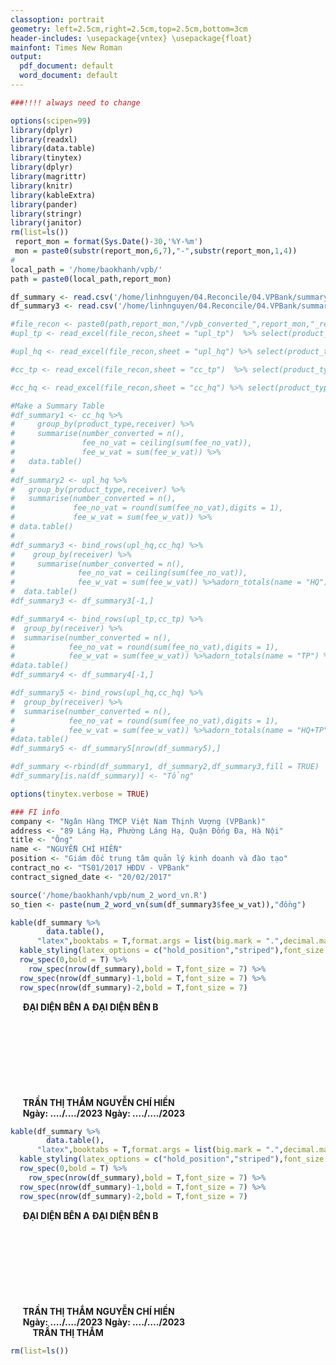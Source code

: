```yaml
---
classoption: portrait
geometry: left=2.5cm,right=2.5cm,top=2.5cm,bottom=3cm
header-includes: \usepackage{vntex} \usepackage{float}
mainfont: Times New Roman
output:
  pdf_document: default
  word_document: default
---
```


```r
###!!!! always need to change

```


```r
options(scipen=99)
library(dplyr)
library(readxl)
library(data.table)
library(tinytex)
library(dplyr)
library(magrittr)
library(knitr)
library(kableExtra)
library(pander)
library(stringr)
library(janitor)
rm(list=ls())
 report_mon = format(Sys.Date()-30,'%Y-%m')
 mon = paste0(substr(report_mon,6,7),"-",substr(report_mon,1,4))
#   
local_path = '/home/baokhanh/vpb/'
path = paste0(local_path,report_mon)

df_summary <- read.csv('/home/linhnguyen/04.Reconcile/04.VPBank/summary_fee.csv') #%>%  data.table()
df_summary3 <- read.csv('/home/linhnguyen/04.Reconcile/04.VPBank/summary_fee_all.csv') #%>%  data.table()

#file_recon <- paste0(path,report_mon,"/vpb_converted_",report_mon,"_recon_cycle.xlsx")
#upl_tp <- read_excel(file_recon,sheet = "upl_tp")  %>% select(product_type,receiver,new_price_exc_vat,new_price_vat) %>% rename(fee_w_vat=new_price_vat,fee_no_vat= new_price_exc_vat)

#upl_hq <- read_excel(file_recon,sheet = "upl_hq") %>% select(product_type,receiver,new_price_exc_vat,new_price_vat) %>% rename(fee_w_vat=new_price_vat,fee_no_vat= new_price_exc_vat)

#cc_tp <- read_excel(file_recon,sheet = "cc_tp")  %>% select(product_type,receiver,new_price_exc_vat,new_price_vat) %>% rename(fee_w_vat=new_price_vat,fee_no_vat= new_price_exc_vat)

#cc_hq <- read_excel(file_recon,sheet = "cc_hq") %>% select(product_type,receiver,new_price_exc_vat,new_price_vat) %>% rename(fee_w_vat=new_price_vat,fee_no_vat= new_price_exc_vat)

#Make a Summary Table
#df_summary1 <- cc_hq %>% 
#     group_by(product_type,receiver) %>% 
#     summarise(number_converted = n(),
#               fee_no_vat = ceiling(sum(fee_no_vat)),
#               fee_w_vat = sum(fee_w_vat)) %>%
#   data.table()
#
#df_summary2 <- upl_hq %>% 
#   group_by(product_type,receiver) %>% 
#   summarise(number_converted = n(),
#             fee_no_vat = round(sum(fee_no_vat),digits = 1),
#             fee_w_vat = sum(fee_w_vat)) %>%
# data.table()
#
#df_summary3 <- bind_rows(upl_hq,cc_hq) %>% 
#    group_by(receiver) %>% 
#     summarise(number_converted = n(),
#              fee_no_vat = ceiling(sum(fee_no_vat)),
#              fee_w_vat = sum(fee_w_vat)) %>%adorn_totals(name = "HQ") %>% 
#  data.table()
#df_summary3 <- df_summary3[-1,]

#df_summary4 <- bind_rows(upl_tp,cc_tp) %>% 
#  group_by(receiver) %>% 
#  summarise(number_converted = n(),
#            fee_no_vat = round(sum(fee_no_vat),digits = 1),
#            fee_w_vat = sum(fee_w_vat)) %>%adorn_totals(name = "TP") %>% 
#data.table()
#df_summary4 <- df_summary4[-1,]

#df_summary5 <- bind_rows(upl_hq,cc_hq) %>% 
#  group_by(receiver) %>% 
#  summarise(number_converted = n(),
#            fee_no_vat = round(sum(fee_no_vat),digits = 1),
#            fee_w_vat = sum(fee_w_vat)) %>%adorn_totals(name = "HQ+TP") %>% 
#data.table()
#df_summary5 <- df_summary5[nrow(df_summary5),]

#df_summary <-rbind(df_summary1, df_summary2,df_summary3,fill = TRUE)
#df_summary[is.na(df_summary)] <- "Tổng"

```

```r


options(tinytex.verbose = TRUE)

### FI info
company <- "Ngân Hàng TMCP Việt Nam Thịnh Vượng (VPBank)"
address <- "89 Láng Hạ, Phường Láng Hạ, Quận Đống Đa, Hà Nội"
title <- "Ông"
name <- "NGUYỄN CHÍ HIỀN"
position <- "Giám đốc trung tâm quản lý kinh doanh và đào tạo"
contract_no <- "TS01/2017 HĐDV - VPBank"
contract_signed_date <- "20/02/2017" 

source('/home/baokhanh/vpb/num_2_word_vn.R')
so_tien <- paste(num_2_word_vn(sum(df_summary3$fee_w_vat)),"đồng")
```
  
  
\begin{center}\fontsize{13pt}{14pt}\selectfont
  \rmfamily\textbf{BIÊN BẢN XÁC NHẬN TÍNH PHÍ DỊCH VỤ}
\end{center}

\begin{center}\fontsize{13pt}{14pt}\selectfont
  \rmfamily\textbf{TÌM KIẾM KHÁCH HÀNG}
\end{center}

\begin{center}\normalsize
  \rmfamily\textbf{Tháng `r mon`}
\end{center}

\vspace{12pt}


\begin{flushleft}\fontsize{10pt}{10pt}\selectfont
  \rmfamily{Căn cứ theo hợp đồng số: `r contract_no` ký ngày `r contract_signed_date` giữa:}
\end{flushleft}

\begin{flushleft}\fontsize{10pt}{10pt}\selectfont
  \rmfamily\textbf{BÊN A: CÔNG TY CỔ PHẦN TRUSTING SOCIAL}\\
  \rmfamily{Địa chỉ: Tầng 8, Toà nhà Havana, 132 Hàm Nghi, Phường Bến Thành, Quận 1, Thành phố Hồ Chí Minh.}\\
  \rmfamily{Đại diện: Bà }
  \rmfamily\textbf{TRẦN THỊ THẮM}\\
  \rmfamily{Chức vụ: Trưởng Phòng Đối Soát}\\
  \rmfamily{Theo Giấy ủy quyền số 0107/2023/GUQ/TSVN ngày 01/07/2023 của Giám đốc Công Ty Cổ phần Trusting Social}\\
\end{flushleft}

\begin{flushleft}\fontsize{10pt}{10pt}\selectfont
  \rmfamily\textbf{BÊN B: `r str_to_upper(company)`}\\
  \rmfamily{Địa chỉ: `r address`.}\\
  \rmfamily{Đại diện: `r title` }
  \rmfamily\textbf{`r name`}\\
  \rmfamily{Chức vụ: `r position`}\\
\end{flushleft}


\begin{flushleft}\fontsize{10pt}{10pt}\selectfont
  \rmfamily{Chúng tôi cùng xác nhận phí dịch vụ tìm kiếm khách hàng mà bên B phải trả như sau:}
\end{flushleft}

\vspace{6pt}



```r
kable(df_summary %>% 
        data.table(), 
      "latex",booktabs = T,format.args = list(big.mark = ".",decimal.mark=","),align='c',linesep = "") %>% 
  kable_styling(latex_options = c("hold_position","striped"),font_size = 7, full_width =F,row_label_position = "c") %>% 
  row_spec(0,bold = T) %>% 
    row_spec(nrow(df_summary),bold = T,font_size = 7) %>% 
  row_spec(nrow(df_summary)-1,bold = T,font_size = 7) %>% 
  row_spec(nrow(df_summary)-2,bold = T,font_size = 7) 

```


\begin{flushleft}\fontsize{10pt}{10pt}\selectfont
  \rmfamily{Chi tiết xem bảng kê VPB-`r mon` đính kèm.}
\end{flushleft}
      


 \vspace{20pt}


|     \hspace{40pt}            **ĐẠI DIỆN BÊN A**    \hspace{150pt}                                 **ĐẠI DIỆN BÊN B**    
|
|
|
|
|
|
|
|
|     \hspace{30pt}         **TRẦN THỊ THẮM**              \hspace{140pt}         **NGUYỄN CHÍ HIỀN**    
|     \hspace{30pt}         **Ngày: ..../..../2023**                  \hspace{135pt}        **Ngày: ..../..../2023**   
 
\vspace{80pt}




\thispagestyle{empty}

\pagebreak


\begin{center}\fontsize{13pt}{14pt}\selectfont
  \rmfamily\textbf{BIÊN BẢN XÁC NHẬN TÍNH PHÍ DỊCH VỤ}
\end{center}

\begin{center}\fontsize{13pt}{14pt}\selectfont
  \rmfamily\textbf{TÌM KIẾM KHÁCH HÀNG}
\end{center}

\begin{center}\normalsize
  \rmfamily\textbf{Tháng `r mon`}
\end{center}

\vspace{12pt}


\begin{flushleft}\fontsize{10pt}{10pt}\selectfont

\rmfamily{Căn cứ theo hợp đồng số: `r contract_no` ký ngày `r contract_signed_date` giữa:}
\end{flushleft}

\begin{flushleft}\fontsize{10pt}{10pt}\selectfont
  \rmfamily\textbf{BÊN A: CÔNG TY CỔ PHẦN TRUSTING SOCIAL}\\
  \rmfamily{Địa chỉ: Tầng 8, Toà nhà Havana, 132 Hàm Nghi, Phường Bến Thành, Quận 1, Thành phố Hồ Chí Minh.}\\
  \rmfamily{Đại diện: Bà }
  \rmfamily\textbf{TRẦN THỊ THẮM}\\
  \rmfamily{Chức vụ: Trưởng Phòng Đối Soát}\\
  \rmfamily{Theo Giấy ủy quyền số 0107/2023/GUQ/TSVN ngày 01/07/2023 của Giám đốc Công Ty Cổ phần Trusting Social}\\
  
\end{flushleft}

\begin{flushleft}\fontsize{10pt}{10pt}\selectfont
  \rmfamily\textbf{BÊN B: `r str_to_upper(company)`}\\
  \rmfamily{Địa chỉ: `r address`.}\\
  \rmfamily{Đại diện: `r title` }
  \rmfamily\textbf{`r name`}\\
  \rmfamily{Chức vụ: `r position`}\\
\end{flushleft}


\begin{flushleft}\fontsize{10pt}{10pt}\selectfont
  \rmfamily{Chúng tôi cùng xác nhận phí dịch vụ tìm kiếm khách hàng mà bên B phải trả như sau:}
\end{flushleft}

\vspace{6pt}



```r
kable(df_summary %>% 
        data.table(), 
      "latex",booktabs = T,format.args = list(big.mark = ".",decimal.mark=","),align='c',linesep = "") %>% 
  kable_styling(latex_options = c("hold_position","striped"),font_size = 7, full_width =F,row_label_position = "c") %>% 
  row_spec(0,bold = T) %>% 
    row_spec(nrow(df_summary),bold = T,font_size = 7) %>% 
  row_spec(nrow(df_summary)-1,bold = T,font_size = 7) %>% 
  row_spec(nrow(df_summary)-2,bold = T,font_size = 7) 
```


\begin{flushleft}\fontsize{10pt}{10pt}\selectfont
  \rmfamily{Chi tiết xem bảng kê VPB-`r mon` đính kèm.}
\end{flushleft}
      



 \vspace{20pt}


|     \hspace{40pt}            **ĐẠI DIỆN BÊN A**    \hspace{150pt}                                 **ĐẠI DIỆN BÊN B**    
|
|
|
|
|
|
|
|
|     \hspace{30pt}         **TRẦN THỊ THẮM**              \hspace{140pt}         **NGUYỄN CHÍ HIỀN** 
|     \hspace{30pt}         **Ngày: ..../..../2023**                  \hspace{135pt}        **Ngày: ..../..../2023**   


\vspace{80pt}




\thispagestyle{empty}

\pagebreak





\begin{center}\fontsize{13pt}{14pt}\selectfont
  \rmfamily\textbf{ĐỀ NGHỊ THANH TOÁN}
\end{center}

\begin{center}\fontsize{13pt}{14pt}\selectfont
  \rmfamily{DỊCH VỤ TÌM KIẾM KHÁCH HÀNG THÁNG `r mon`}
\end{center}
\vspace{11pt}
\begin{flushright}\fontsize{11pt}{11pt}\selectfont
  \rmfamily\textit{Tp. Hồ Chí Minh, ngày \hspace{25pt} tháng \hspace{25pt} năm 2023}
\end{flushright}
\vspace{11pt}
\begin{flushleft}\fontsize{12pt}{12pt}\selectfont
  \rmfamily{Kính gửi: `r title` }
  \rmfamily\textbf{`r name`}\\
  \rmfamily{Đơn vị: `r str_to_upper(company)`}\\
  \rmfamily{Địa chỉ: `r address`}\\
  \rmfamily{Nội dung: }
  \rmfamily\textbf{Thanh toán phí dịch vụ tìm kiếm khách hàng tháng `r mon`}\\
  \vspace{11pt}
  \rmfamily{Căn cứ Hợp đồng cung cấp sản phẩm số `r contract_no`.}\\
  \vspace{11pt}
  \rmfamily{Căn cứ vào Biên bản xác nhận tính phí dịch vụ đã được xác nhận của hai bên, nay Công ty Cổ phần Trusting Social đề nghị thanh toán theo hợp đồng số tiền: }
  \rmfamily\textbf{`r format(sum(df_summary3$fee_w_vat),big.mark = ".", decimal.mark = ",")[1] ` VND}\\
  \rmfamily{Số tiền bằng chữ: }
  \rmfamily\textbf{`r so_tien`}\\
  \vspace{11pt}
  \rmfamily{Đề nghị thanh toán số tiền trên cho chúng tôi theo thông tin sau:}\\
  \rmfamily{Đơn vị thụ hưởng: }
  \rmfamily\textbf{CÔNG TY CỔ PHẦN TRUSTING SOCIAL }\\
  \rmfamily{Địa chỉ: }
  \rmfamily{Tầng 8, Toà nhà Havana, 132 Hàm Nghi, Phường Bến Thành, Quận 1, TP.HCM}\\
  \rmfamily{Tài khoản số: }
  \rmfamily\textbf{1912 9999 86 6666}\\
  \rmfamily{Tại: }
  \rmfamily{Ngân hàng TMCP Kỹ thương Việt Nam Trung tâm giao dịch Hội sở}\\
\end{flushleft}
\vspace{30pt}
\begin{flushright}\fontsize{12pt}{12pt}\selectfont
  \rmfamily\textbf{CÔNG TY CỔ PHẦN TRUSTING SOCIAL}\\
  \vspace{100pt}
\end{flushright}

|         \hspace{260pt}            **TRẦN THỊ THẮM**  


\vspace{30pt}





\thispagestyle{empty}

```r
rm(list=ls())
```

